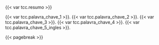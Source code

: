 
\begin{center}
Resumo
\end{center}

{{< var tcc.resumo >}}

\vspace{1cm}

\textbf{Palavras-chave: }
{{< var tcc.palavra_chave_1 >}}.
{{< var tcc.palavra_chave_2 >}}.
{{< var tcc.palavra_chave_3 >}}.
{{< var tcc.palavra_chave_4 >}}.
{{< var tcc.palavra_chave_5_ingles >}}.

{{< pagebreak >}}
